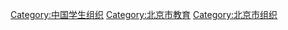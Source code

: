 [[Category:中国学生组织|Category:中国学生组织]]
[[Category:北京市教育|Category:北京市教育]]
[[Category:北京市组织|Category:北京市组织]]